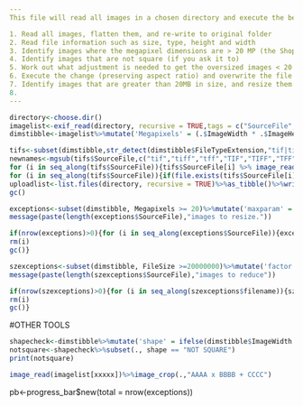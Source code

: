 ---
This file will read all images in a chosen directory and execute the below steps.

1. Read all images, flatten them, and re-write to original folder
2. Read file information such as size, type, height and width
3. Identify images where the megapixel dimensions are > 20 MP (the Shopify maximum)
4. Identify images that are not square (if you ask it to)
5. Work out what adjustment is needed to get the oversized images < 20 MP
6. Execute the change (preserving aspect ratio) and overwrite the file in the original directory with the updated version
7. Identify images that are greater than 20MB in size, and resize them to max 20 MB
8. 
---
```{r read_exif)}
directory<-choose.dir()
imagelist<-exif_read(directory, recursive = TRUE,tags = c("SourceFile","FileSize","FileTypeExtension","ImageWidth","ImageHeight"))%>%as_tibble()
dimstibble<-imagelist%>%mutate('Megapixels' = (.$ImageWidth * .$ImageHeight)/1000000)
```

```{r tifftopng, include = FALSE, echo = FALSE}
tifs<-subset(dimstibble,str_detect(dimstibble$FileTypeExtension,"tif|tiff|tff|TIF|TIFF|TFF"))
newnames<-mgsub(tifs$SourceFile,c("tif","tiff","tff","TIF","TIFF","TFF"),c("png","png","png","png","png","png"))
for (i in seq_along(tifs$SourceFile)){tifs$SourceFile[i] %>% image_read() %>% image_convert(.,"png") %>% image_write(.,newnames[i], "png")}
for (i in seq_along(tifs$SourceFile)){if(file.exists(tifs$SourceFile[i])){file.remove(tifs$SourceFile[i])}}
uploadlist<-list.files(directory, recursive = TRUE)%>%as_tibble()%>%write_xlsx(.,paste0(directory,"\\","Uploadlist",".xlsx"))
gc()
```

```{r megapixel.exceptions, include = FALSE, echo = FALSE}
exceptions<-subset(dimstibble, Megapixels >= 20)%>%mutate('maxparam' = pmax(.$ImageWidth, .$ImageHeight),'factor' = 2048/maxparam, 'resizeval' = percent(round(1-factor,2)))
message(paste(length(exceptions$SourceFile),"images to resize."))

if(nrow(exceptions)>0){for (i in seq_along(exceptions$SourceFile)){exceptions$SourceFile[i] %>% image_read() %>% image_resize(.,exceptions$resizeval[i]) %>% image_write(.,exceptions$SourceFile[i])}
rm(i)
gc()}
```

```{r megabytes.exceptions, incldue = FALSE, echo = FALSE}
szexceptions<-subset(dimstibble, FileSize >=20000000)%>%mutate('factor' = 19/(.$FileSize/1000000), 'resizeval' = percent(round(1-factor,2)))
message(paste(length(szexceptions$SourceFile),"images to reduce"))

if(nrow(szexceptions)>0){for (i in seq_along(szexceptions$filename)){szexceptions$filename[i] %>% image_read() %>% image_scale(.,szexceptions$resizeval[i]) %>% image_write(.,szexceptions$filename[i])}
rm(i)
gc()}
```

#OTHER TOOLS

```{r notsquare, include = FALSE, echo = FALSE}
shapecheck<-dimstibble%>%mutate('shape' = ifelse(dimstibble$ImageWidth == dimstibble$ImageHeight,"SQUARE","NOT SQUARE"))
notsquare<-shapecheck%>%subset(., shape == "NOT SQUARE")
print(notsquare)
```

```{r imagecrop, include = FALSE, echo = FALSE}
image_read(imagelist[xxxxx])%>%image_crop(.,"AAAA x BBBB + CCCC")
```


pb<-progress_bar$new(total = nrow(exceptions))
